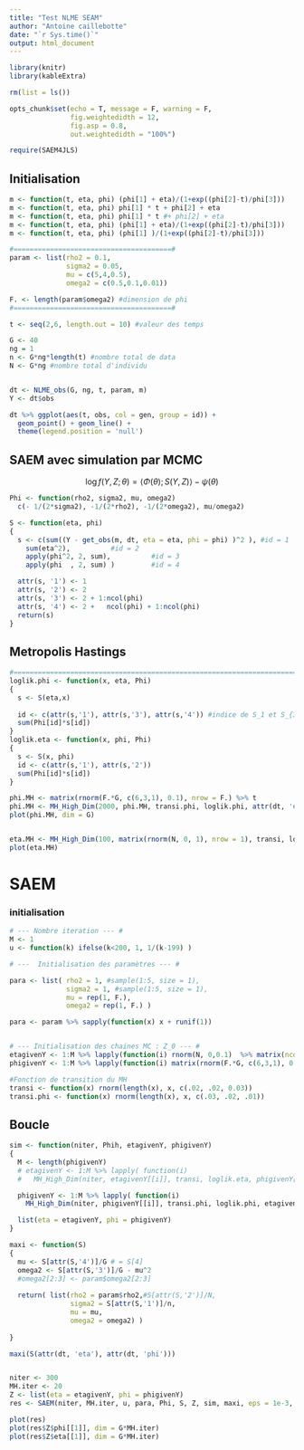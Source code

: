 ```yaml
---
title: "Test NLME SEAM"
author: "Antoine caillebotte"
date: "`r Sys.time()`"
output: html_document
---
```

  
<style type="text/css">
.main-container {
  max-width: 1000px;
  margin-left: auto;
  margin-right: auto;
}
</style>
  
```r
library(knitr)
library(kableExtra)

rm(list = ls())

opts_chunk$set(echo = T, message = F, warning = F,
               fig.weightedidth = 12,
               fig.asp = 0.8,
               out.weightedidth = "100%")

require(SAEM4JLS)
```

## Initialisation

```r
m <- function(t, eta, phi) (phi[1] + eta)/(1+exp((phi[2]-t)/phi[3]))
m <- function(t, eta, phi) phi[1] * t + phi[2] + eta
m <- function(t, eta, phi) phi[1] * t #+ phi[2] + eta
m <- function(t, eta, phi) (phi[1] + eta)/(1+exp((phi[2]-t)/phi[3]))
m <- function(t, eta, phi) (phi[1] )/(1+exp((phi[2]-t)/phi[3]))

#=======================================#
param <- list(rho2 = 0.1,
              sigma2 = 0.05,
              mu = c(5,4,0.5),
              omega2 = c(0.5,0.1,0.01))

F. <- length(param$omega2) #dimension de phi
#=======================================#

t <- seq(2,6, length.out = 10) #valeur des temps

G <- 40
ng = 1
n <- G*ng*length(t) #nombre total de data
N <- G*ng #nombre total d'individu


dt <- NLME_obs(G, ng, t, param, m)
Y <- dt$obs

dt %>% ggplot(aes(t, obs, col = gen, group = id)) + 
  geom_point() + geom_line() + 
  theme(legend.position = 'null')
```

## SAEM avec simulation par MCMC
$$\log f(Y, Z ; \theta) = \langle \Phi(\theta) ; S(Y,Z) \rangle - \psi(\theta)$$

```r
Phi <- function(rho2, sigma2, mu, omega2)
  c(- 1/(2*sigma2), -1/(2*rho2), -1/(2*omega2), mu/omega2)

S <- function(eta, phi)
{
  s <- c(sum((Y - get_obs(m, dt, eta = eta, phi = phi) )^2 ), #id = 1
    sum(eta^2),          #id = 2
    apply(phi^2, 2, sum),          #id = 3
    apply(phi  , 2, sum) )         #id = 4

  attr(s, '1') <- 1
  attr(s, '2') <- 2
  attr(s, '3') <- 2 + 1:ncol(phi)
  attr(s, '4') <- 2 +   ncol(phi) + 1:ncol(phi)
  return(s)
}
```
## Metropolis Hastings

```r
#=============================================================================#
loglik.phi <- function(x, eta, Phi)
{
  s <- S(eta,x)
  
  id <- c(attr(s,'1'), attr(s,'3'), attr(s,'4')) #indice de S_1 et S_{3,.} puis S_{4,.}
  sum(Phi[id]*s[id])
}
loglik.eta <- function(x, phi, Phi) 
{ 
  s <- S(x, phi)
  id <- c(attr(s,'1'), attr(s,'2'))
  sum(Phi[id]*s[id])
}
```

```r
phi.MH <- matrix(rnorm(F.*G, c(6,3,1), 0.1), nrow = F.) %>% t
phi.MH <- MH_High_Dim(2000, phi.MH, transi.phi, loglik.phi, attr(dt, 'eta'), do.call(Phi, param), verbatim = T)
plot(phi.MH, dim = G)



```

```r
eta.MH <- MH_High_Dim(100, matrix(rnorm(N, 0, 1), nrow = 1), transi, loglik.eta,  attr(dt, 'phi'), do.call(Phi, param), verbatim = T)
plot(eta.MH)
```

# SAEM
### initialisation
```r
# --- Nombre iteration --- #
M <- 1
u <- function(k) ifelse(k<200, 1, 1/(k-199) )

# ---  Initialisation des paramètres --- #

para <- list( rho2 = 1, #sample(1:5, size = 1),
              sigma2 = 1, #sample(1:5, size = 1),
              mu = rep(1, F.),
              omega2 = rep(1, F.) )

para <- param %>% sapply(function(x) x + runif(1))


# --- Initialisation des chaines MC : Z_0 --- #
etagivenY <- 1:M %>% lapply(function(i) rnorm(N, 0,0.1)  %>% matrix(ncol = 1) )
phigivenY <- 1:M %>% lapply(function(i) matrix(rnorm(F.*G, c(6,3,1), 0.1), nrow = F.) %>% t  )

#Fonction de transition du MH
transi <- function(x) rnorm(length(x), x, c(.02, .02, 0.03))
transi.phi <- function(x) rnorm(length(x), x, c(.03, .02, .01))

```

## Boucle

```r
sim <- function(niter, Phih, etagivenY, phigivenY)
{
  M <- length(phigivenY)
  # etagivenY <- 1:M %>% lapply( function(i) 
  #   MH_High_Dim(niter, etagivenY[[i]], transi, loglik.eta, phigivenY[[i]], Phih ))

  phigivenY <- 1:M %>% lapply( function(i)
    MH_High_Dim(niter, phigivenY[[i]], transi.phi, loglik.phi, etagivenY[[i]], Phih ))

  list(eta = etagivenY, phi = phigivenY)
}

maxi <- function(S)
{
  mu <- S[attr(S,'4')]/G # = S[4]
  omega2 <- S[attr(S,'3')]/G - mu^2
  #omega2[2:3] <- param$omega2[2:3]
  
  return( list(rho2 = param$rho2,#S[attr(S,'2')]/N,
               sigma2 = S[attr(S,'1')]/n,
               mu = mu,
               omega2 = omega2) )
  
}

maxi(S(attr(dt, 'eta'), attr(dt, 'phi')))


niter <- 300
MH.iter <- 20
Z <- list(eta = etagivenY, phi = phigivenY)
res <- SAEM(niter, MH.iter, u, para, Phi, S, Z, sim, maxi, eps = 1e-3, verbatim = T)

plot(res)
plot(res$Z$phi[[1]], dim = G*MH.iter)
plot(res$Z$eta[[1]], dim = G*MH.iter)



```










